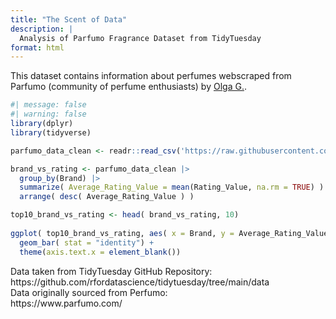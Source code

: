 ```yaml
---
title: "The Scent of Data"
description: |
  Analysis of Parfumo Fragrance Dataset from TidyTuesday
format: html
---
```


This dataset contains information about perfumes webscraped from Parfumo (community of perfume enthusiasts) by [Olga G.](https://www.kaggle.com/olgagmiufana1).


```r
#| message: false
#| warning: false
library(dplyr)
library(tidyverse)

parfumo_data_clean <- readr::read_csv('https://raw.githubusercontent.com/rfordatascience/tidytuesday/main/data/2024/2024-12-10/parfumo_data_clean.csv')

brand_vs_rating <- parfumo_data_clean |>
  group_by(Brand) |>
  summarize( Average_Rating_Value = mean(Rating_Value, na.rm = TRUE) ) |>
  arrange( desc( Average_Rating_Value ) ) 

top10_brand_vs_rating <- head( brand_vs_rating, 10)
  
ggplot( top10_brand_vs_rating, aes( x = Brand, y = Average_Rating_Value, fill = Brand ) ) +
  geom_bar( stat = "identity") +
  theme(axis.text.x = element_blank())

```


Data taken from TidyTuesday GitHub Repository: https://github.com/rfordatascience/tidytuesday/tree/main/data      
Data originally sourced from Perfumo:     
https://www.parfumo.com/





